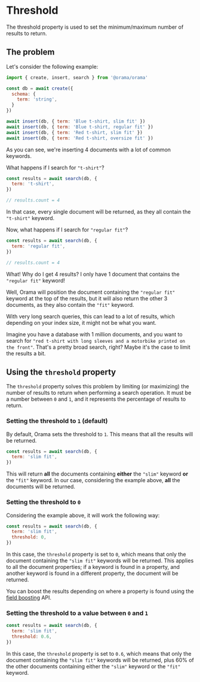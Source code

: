 # Threshold

The threshold property is used to set the minimum/maximum number of results to return.

## The problem

Let's consider the following example:

```javascript
import { create, insert, search } from '@orama/orama'

const db = await create({
  schema: {
    term: 'string',
  }
})

await insert(db, { term: 'Blue t-shirt, slim fit' })
await insert(db, { term: 'Blue t-shirt, regular fit' })
await insert(db, { term: 'Red t-shirt, slim fit' })
await insert(db, { term: 'Red t-shirt, oversize fit' })
```

As you can see, we're inserting 4 documents with a lot of common keywords.

What happens if I search for `"t-shirt"`?

```javascript
const results = await search(db, {
  term: 't-shirt',
})

// results.count = 4
```

In that case, every single document will be returned, as they all contain the `"t-shirt"` keyword.

Now, what happens if I search for `"regular fit"`?

```javascript
const results = await search(db, {
  term: 'regular fit',
})

// results.count = 4
```

What! Why do I get 4 results? I only have 1 document that contains the `"regular fit"` keyword!

Well, Orama will position the document containing the `"regular fit"` keyword at the top of the results, but it will also return the other 3 documents, as they also contain the `"fit"` keyword.

With very long search queries, this can lead to a lot of results, which depending on your index size, it might not be what you want.

Imagine you have a database with 1 million documents, and you want to search for `"red t-shirt with long sleeves and a motorbike printed on the front"`. That's a pretty broad search, right? Maybe it's the case to limit the results a bit.

## Using the `threshold` property

The `threshold` property solves this problem by limiting (or maximizing) the number of results to return when performing a search operation.
It must be a number between `0` and `1`, and it represents the percentage of results to return.

### Setting the threshold to `1` (default)
By default, Orama sets the threshold to `1`. This means that all the results will be returned.

```javascript
const results = await search(db, {
  term: 'slim fit',
})
```

This will return **all** the documents containing **either** the `"slim"` keyword **or** the `"fit"` keyword. In our case, considering the example above, **all** the documents will be returned.

### Setting the threshold to `0`
Considering the example above, it will work the following way:

```javascript
const results = await search(db, {
  term: 'slim fit',
  threshold: 0,
})
```

In this case, the `threshold` property is set to `0`, which means that only the document containing the `"slim fit"` keywords will be returned.
This applies to all the document properties; if a keyword is found in a property, and another keyword is found in a different property, the document will be returned.

You can boost the results depending on where a property is found using the [field boosting](/usage/search/fields-boosting) API.

### Setting the threshold to a value between `0` and `1`

```javascript
const results = await search(db, {
  term: 'slim fit',
  threshold: 0.6,
})
```

In this case, the `threshold` property is set to `0.6`, which means that only the document containing the `"slim fit"` keywords will be returned, plus 60% of the other documents containing either the `"slim"` keyword or the `"fit"` keyword.
